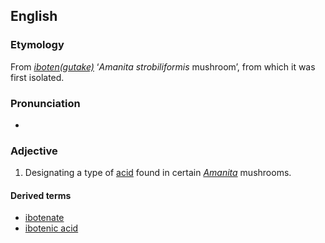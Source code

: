 ==English==

===Etymology===
From {{etyl|ja|en}} ''[[ibotengutake|iboten(gutake)]]'' ‘''Amanita strobiliformis'' mushroom’, from which it was first isolated.

===Pronunciation===
* {{IPA|/iːbə(ʊ)ˈtɛnɪk/}}

===Adjective===
{{en-adj}}

# {{biochemistry}} Designating a type of [[acid]] found in certain ''[[Amanita]]'' mushrooms.

====Derived terms====
* [[ibotenate]]
* [[ibotenic acid]]